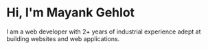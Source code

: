 # Hi, I'm Mayank Gehlot

I am a web developer with 2+ years of industrial experience adept at building websites and web applications.
